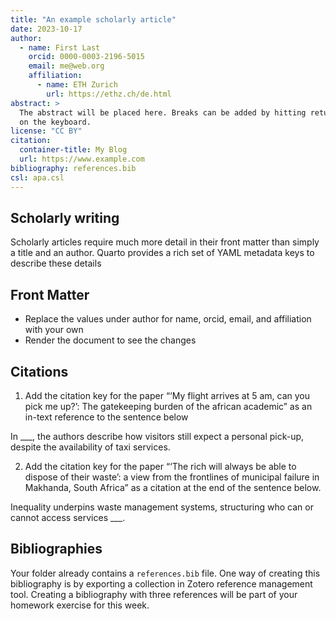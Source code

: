 ```yaml
---
title: "An example scholarly article"
date: 2023-10-17
author:
  - name: First Last
    orcid: 0000-0003-2196-5015
    email: me@web.org
    affiliation: 
      - name: ETH Zurich
        url: https://ethz.ch/de.html
abstract: > 
  The abstract will be placed here. Breaks can be added by hitting return
  on the keyboard. 
license: "CC BY"
citation: 
  container-title: My Blog
  url: https://www.example.com
bibliography: references.bib
csl: apa.csl
---
```


## Scholarly writing

Scholarly articles require much more detail in their front matter than simply a title and an author. Quarto provides a rich set of YAML metadata keys to describe these details

## Front Matter

-   Replace the values under author for name, orcid, email, and affiliation with your own
-   Render the document to see the changes

## Citations

1.  Add the citation key for the paper "'My flight arrives at 5 am, can you pick me up?': The gatekeeping burden of the african academic" as an in-text reference to the sentence below

In \_\_\_, the authors describe how visitors still expect a personal pick-up, despite the availability of taxi services.

2.  Add the citation key for the paper "'The rich will always be able to dispose of their waste': a view from the frontlines of municipal failure in Makhanda, South Africa" as a citation at the end of the sentence below.

Inequality underpins waste management systems, structuring who can or cannot access services \_\_\_.

## Bibliographies

Your folder already contains a `references.bib` file. One way of creating this bibliography is by exporting a collection in Zotero reference management tool. Creating a bibliography with three references will be part of your homework exercise for this week.
